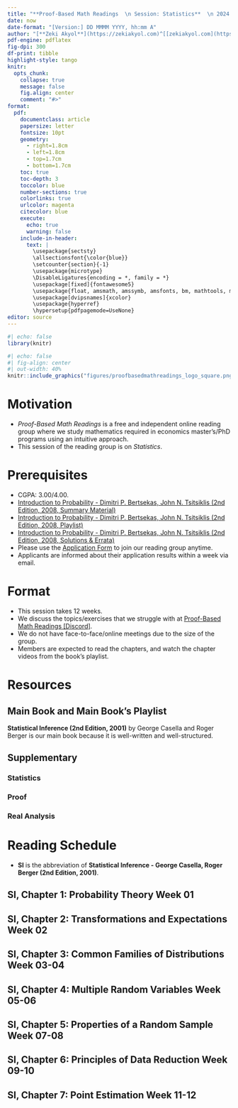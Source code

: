 ---
title: "**Proof-Based Math Readings  \n Session: Statistics**  \n 2024 Summer"
date: now
date-format: "[Version:] DD MMMM YYYY, hh:mm A"
author: "[**Zeki Akyol**](https://zekiakyol.com)^[[zekiakyol.com](https://zekiakyol.com)]  \n Department of Economics  \n Istanbul Technical University  \n [Click here for the most recent versions of the syllabuses](https://github.com/zekiakyol/proof-based-math-readings)"
pdf-engine: pdflatex
fig-dpi: 300
df-print: tibble
highlight-style: tango
knitr:
  opts_chunk: 
    collapse: true
    message: false
    fig.align: center
    comment: "#>"
format:
  pdf: 
    documentclass: article
    papersize: letter
    fontsize: 10pt
    geometry: 
      - right=1.8cm
      - left=1.8cm
      - top=1.7cm
      - bottom=1.7cm
    toc: true
    toc-depth: 3
    toccolor: blue
    number-sections: true
    colorlinks: true
    urlcolor: magenta
    citecolor: blue
    execute:
      echo: true
      warning: false
    include-in-header: 
      text: |
        \usepackage{sectsty}
        \allsectionsfont{\color{blue}}
        \setcounter{section}{-1}
        \usepackage{microtype}
        \DisableLigatures{encoding = *, family = *}
        \usepackage[fixed]{fontawesome5}
        \usepackage{float, amsmath, amssymb, amsfonts, bm, mathtools, mathastext}
        \usepackage[dvipsnames]{xcolor}
        \usepackage{hyperref}
        \hypersetup{pdfpagemode=UseNone}
editor: source
---

```{r}
#| echo: false
library(knitr)
```

```{r}
#| echo: false
#| fig-align: center
#| out-width: 40%
knitr::include_graphics("figures/proofbasedmathreadings_logo_square.png")
```

\newpage

# Motivation 

- *Proof-Based Math Readings* is a free and independent online reading group where we study mathematics required in economics master's/PhD programs using an intuitive approach.
- This session of the reading group is on *Statistics*.

# Prerequisites

- CGPA: 3.00/4.00.
- [Introduction to Probability - Dimitri P. Bertsekas, John N. Tsitsiklis (2nd Edition, 2008, Summary Material)](https://ocw.mit.edu/courses/res-6-012-introduction-to-probability-spring-2018/d973b10c2587781f86ca4f2aff49098f_MITRES_6_012S18_Textbook.pdf)
- [Introduction to Probability - Dimitri P. Bertsekas, John N. Tsitsiklis (2nd Edition, 2008, Playlist)](https://www.youtube.com/playlist?list=PLUl4u3cNGP60hI9ATjSFgLZpbNJ7myAg6)
- [Introduction to Probability - Dimitri P. Bertsekas, John N. Tsitsiklis (2nd Edition, 2008, Solutions \& Errata)](http://athenasc.com/probbook.html)
- Please use the [\faLink Application Form](https://docs.google.com/forms/d/e/1FAIpQLSf3OxwYuAwiDXMVTCQ_x3FTtKnHmRRkl_SXlpdfqTDty06PxQ/viewform) to join our reading group anytime.
- Applicants are informed about their application results within a week via email.

# Format

- This session takes 12 weeks.
- We discuss the topics/exercises that we struggle with at [\faDiscord Proof-Based Math Readings \[Discord\]](https://discord.com).
- We do not have face-to-face/online meetings due to the size of the group.
- Members are expected to read the chapters, and watch the chapter videos from the book's playlist.

# Resources

## Main Book and Main Book's Playlist

**Statistical Inference (2nd Edition, 2001)** by George Casella and Roger Berger is our main book because it is well-written and well-structured.

\begin{itemize}
  \item[\faBook] Statistical Inference - George Casella, Roger Berger (2nd Edition, 2001)
  \item[\faBook] \href{https://archived.stat.ufl.edu/casella/class/errata7.pdf}{Statistical Inference - George Casella, Roger Berger (2nd Edition, 2001, Errata)}
  \item[\faBook] \href{https://www.ams.sunysb.edu/~zhu/ams570/Solutions-Casella-Berger.pdf}{Statistical Inference - George Casella, Roger Berger (2nd Edition, 2001, Solutions)}
  \item[\faYoutube] \href{https://www.youtube.com/playlist?list=PL5LSj-W8URK2VkbA8HCeoyMLr2783GSZN}{Statistical Inference - George Casella, Roger Berger (2nd Edition, 2001, Playlist for Chapter 1-5)}
  \item[\faYoutube] \href{https://www.youtube.com/playlist?list=PLbRMhDVUMngeD_vOeveVE-3b7wu_AZph9}{Statistical Inference - George Casella, Roger Berger (2nd Edition, 2001, Playlist for Chapter 5-9)}
\end{itemize}

## Supplementary

### Statistics

\begin{itemize}
  \item[\faYoutube] \href{https://www.youtube.com/playlist?list=PLAYxx7zX5F1PIvRju27s4CRAwhSGoxhVg}{Introduction to Mathematical Statistics - Jingyi Jessica Li (2022)}
  \item[\faYoutube] \href{https://www.youtube.com/playlist?list=PLLyj1Zd4UWrPZH-fknPLak0tlUpUISBZR}{Mathematical Statistics - Jem N. Corcoran (2024)}
  \item[\faBook] \href{https://statproofbook.github.io}{The Book of Statistical Proofs - Joram Soch (2024)}
\end{itemize}

### Proof

\begin{itemize}
  \item[\faBook] \href{https://www.people.vcu.edu/~rhammack/BookOfProof/}{Book of Proof - Richard Hammack (3.3 Edition, 2022)}
  \item[\faYoutube] \href{https://www.youtube.com/@jeremy9959/playlists?view=50&sort=dd&shelf_id=5}{Book of Proof - Richard Hammack (3.3 Edition, 2022, Companion playlist by Jeremy Teitelbaum)}
  \item[\faYoutube] \href{https://www.youtube.com/playlist?list=PLVMgvCDIRy1x00m7Oo9XzEkDDACeEK_m-}{Book of Proof - Richard Hammack (3.3 Edition, 2022, Companion playlist by Michael Penn)}
\end{itemize}

### Real Analysis

\begin{itemize}
  \item[\faBook] \href{https://www.jirka.org/ra}{Basic Analysis I: Introduction to Real Analysis [Volume I] - Jiri Lebl (Version 6.0, 2023)}
  \item[\faYoutube] \href{https://www.youtube.com/playlist?list=PLUl4u3cNGP61O7HkcF7UImpM0cR_L2gSw}{Real Analysis - Casey Rodriguez (2020, Companion playlist to Basic Analysis I)}
  \item[\faYoutube] \href{https://www.youtube.com/playlist?list=PLUl4u3cNGP613ULTyHAqz04niYf722x7S}{Introduction To Metric Spaces - Paige Bright (2023)}
\end{itemize}

\newpage

# Reading Schedule

- **SI** is the abbreviation of **Statistical Inference - George Casella, Roger Berger (2nd Edition, 2001)**.

::: {.callout-tip icon=false}
## **\faBook SI, Chapter 1: Probability Theory \hfill Week 01 \faCalendar* **

\begin{itemize}
  \item[] \textbf{1.1} Set Theory, \textbf{1.2} Basics of Probability Theory, \textbf{1.3} Conditional Probability and Independence,
  \item[] \textbf{1.4} Random Variables, \textbf{1.5} Distribution Functions, \textbf{1.6} Density and Mass Functions
\end{itemize}
:::

::: {.callout-tip icon=false}
## **\faBook SI, Chapter 2: Transformations and Expectations \hfill Week 02 \faCalendar* **

\begin{itemize}
  \item[] \textbf{2.1} Distributions of a Random Variable
  \item[] \textbf{2.2} Expected Values
  \item[] \textbf{2.3} Moments and Moment Generating Functions
\end{itemize}
:::

::: {.callout-tip icon=false}
## **\faBook SI, Chapter 3: Common Families of Distributions \hfill Week 03-04 \faCalendar* **

\begin{itemize}
  \item[] \textbf{3.1} Introduction
  \item[] \textbf{3.2} Discrete Distributions
  \item[] \textbf{3.3} Continuous Distributions
  \item[] \textbf{3.4} Exponential Families
  \item[] \textbf{3.5} Location and Scale Families
  \item[] \textbf{3.6} Inequality and Identities
\end{itemize}
:::

::: {.callout-tip icon=false}
## **\faBook SI, Chapter 4: Multiple Random Variables \hfill Week 05-06 \faCalendar* **

\begin{itemize}
  \item[] \textbf{4.1} Joint and Marginal Distributions
  \item[] \textbf{4.2} Conditional Distributions and Independence
  \item[] \textbf{4.3} Bivariate Transformations
  \item[] \textbf{4.4} Hierarchical Models and Mixture Distributions
  \item[] \textbf{4.5} Covariance and Correlation
  \item[] \textbf{4.6} Multivariate Distributions
  \item[] \textbf{4.7} Inequalities
\end{itemize}
:::

::: {.callout-tip icon=false}
## **\faBook SI, Chapter 5: Properties of a Random Sample \hfill Week 07-08 \faCalendar* **

\begin{itemize}
  \item[] \textbf{5.1} Basic Concepts of Random Samples
  \item[] \textbf{5.2} Sums of Random Variables from a Random Sample
  \item[] \textbf{5.3} Sampling from the Normal Distribution
  \item[] \textbf{5.4} Order Statistics
  \item[] \textbf{5.5} Convergence Concepts
  \item[] \textbf{5.6} Generating a Random Sample
\end{itemize}
:::

::: {.callout-tip icon=false}
## **\faBook SI, Chapter 6: Principles of Data Reduction \hfill Week 09-10 \faCalendar* **

\begin{itemize}
  \item[] \textbf{6.1} Introduction
  \item[] \textbf{6.2} The Sufficiency Principle
  \item[] \textbf{6.3} The Likelihood Principle
\end{itemize}
:::

::: {.callout-tip icon=false}
## **\faBook SI, Chapter 7: Point Estimation \hfill Week 11-12 \faCalendar* **

\begin{itemize}
  \item[] \textbf{7.1} Introduction
  \item[] \textbf{7.2} Methods of Finding Estimators
  \item[] \textbf{7.3} Methods of Evaluating Estimators
\end{itemize}
:::
